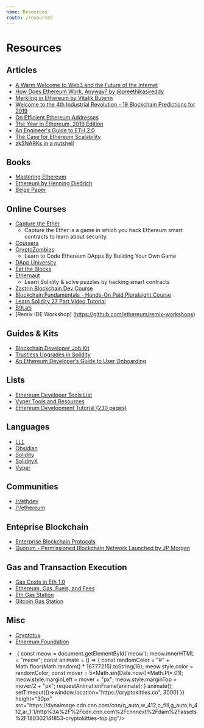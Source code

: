 ```yaml
---
name: Resources
route: /resources
---
```


# Resources

## Articles

- [A Warm Welcome to Web3 and the Future of the Internet](https://media.consensys.net/a-warm-welcome-to-web3-89d49e61a7c5)
- [How Does Ethereum Work, Anyway? by @preethikasireddy](https://medium.com/@preethikasireddy/how-does-ethereum-work-anyway-22d1df506369)
- [Merkling in Ethereum by Vitalik Buterin](https://blog.ethereum.org/2015/11/15/merkling-in-ethereum/)
- [Welcome to the 4th Industrial Revolution - 19 Blockchain Predictions for 2019](https://media.consensys.net/welcome-to-the-fourth-industrial-revolution-19-blockchain-predictions-for-2019-8b2e542bf86a)
- [On Efficient Ethereum Addresses](https://medium.com/coinmonks/on-efficient-ethereum-addresses-3fef0596e263)
- [The Year in Ethereum, 2019 Edition](https://medium.com/@jjmstark/the-year-in-ethereum-87a17d6f8276)
- [An Engineer's Guide to ETH 2.0](https://hackernoon.com/what-to-expect-when-eths-expecting-80cb4951afcd)
- [The Case for Ethereum Scalability](https://medium.com/blockchannel/the-case-for-ethereum-scalability-a66ed08d0bed)
- [zkSNARKs in a nutshell](https://blog.ethereum.org/2016/12/05/zksnarks-in-a-nutshell/)

## Books

- [Mastering Ethereum](https://github.com/ethereumbook/ethereumbook)
- [Ethereum by Henning Diedrich](https://www.amazon.com/Ethereum-Blockchains-Decentralized-Autonomous-Organizations/dp/1523930470)
- [Beige Paper](https://github.com/ethereumbook/beigepaper)

## Online Courses

- [Capture the Ether](https://capturetheether.com/)
  - Capture the Ether is a game in which you hack Ethereum smart contracts to learn about security.
- [Coursera](https://www.coursera.org/courses?query=blockchain)
- [CryptoZombies](https://cryptozombies.io/)
  - Learn to Code Ethereum DApps By Building Your Own Game
- [DApp University](http://www.dappuniversity.com/)
- [Eat the Blocks](https://eattheblocks.com/)
- [Ethernaut](https://ethernaut.zeppelin.solutions)
  - Learn Solidity & solve puzzles by hacking smart contracts
- [Zastrin Blockchain Dev Course](https://www.zastrin.com/)
- [Blockchain Fundamentals - Hands-On Paid Pluralsight Course](https://www.pluralsight.com/courses/blockchain-fundamentals)
- [Learn Solidity 27 Part Video Tutorial](https://www.youtube.com/playlist?list=PL16WqdAj66SCOdL6XIFbke-XQg2GW_Avg)
- [B9Lab](https://b9lab.com/)
- [Remix IDE Workshop] (https://github.com/ethereum/remix-workshops)

## Guides & Kits

- [Blockchain Developer Job Kit](https://pages.consensys.net/blockchain-developer-job-kit)
- [Trustless Upgrades in Solidity](https://hackernoon.com/trustless-upgrades-in-solidity-bf0bd4047d28)
- [An Ethereum Developer’s Guide to User Onboarding](https://medium.com/crypto-propulsion-laboratory/an-ethereum-developers-guide-to-user-onboarding-97e107d56fe9)

## Lists
- [Ethereum Developer Tools List](https://github.com/ConsenSys/ethereum-developer-tools-list/blob/master/README.md)
- [Vyper Tools and Resources](https://github.com/ethereum/vyper/wiki/Vyper-tools-and-resources)
- [Ethereum Development Tutorial (230 pages)](https://github.com/ethereum/wiki/wiki/Ethereum-Development-Tutorial)

## Languages

- [LLL](https://lll-docs.readthedocs.io)
- [Obsidian](http://obsidian-lang.com/)
- [Solidity](https://solidity.readthedocs.io)
- [SolidityX](https://solidityx.org/)
- [Vyper](https://github.com/ethereum/vyper)

## Communities

- [/r/ethdev](https://www.reddit.com/r/ethdev)
- [/r/ethereum](https://www.reddit.com/r/ethereum)

## Enteprise Blockchain

- [Enterprise Blockchain Protocols](https://kaleido.io/enterprise-blockchain-protocols-ethereum-vs-fabric/)
- [Quorum - Permissioned Blockchain Network Launched by JP Morgan](https://www.goquorum.com/)

## Gas and Transaction Execution
- [Gas Costs in Eth 1.0](https://docs.google.com/spreadsheets/d/1m89CVujrQe5LAFJ8-YAUCcNK950dUzMQPMJBxRtGCqs/edit#gid=0)
- [Ethereum, Gas, Fuels, and Fees](https://media.consensys.net/ethereum-gas-fuel-and-fees-3333e17fe1dc)
- [Eth Gas Station](https://ethgasstation.info)
- [Gitcoin Gas Station](https://gitcoin.co/gas)

## Misc

- [Cryptotux](https://cryptotux.org/)
- [Ethereum Foundation](https://www.ethereum.org/)

<ul class="UnorderedList-kkVuiO jvAwzV">
<li style={{content: '● ',
    color: '#CED4DE',
    fontWeight: 'bold',
    fontSize: '0.9em',
    marginRight: '5px'}} id="cryptokitties-li">
  <div style={{fontFamily:'"Comic Sans MS", cursive, sans-serif',display:'inline-flex'}}>
    <img style={{cursor:"pointer"}} onClick={()=> {
        const meow = document.getElementById('meow');
        meow.innerHTML = "meow";
        const animate = () => {
          const randomColor = "#" + Math.floor(Math.random() * 16777215).toString(16);
          meow.style.color = randomColor;
          const mover = 5*Math.sin(Date.now()*Math.PI*.01);
          meow.style.marginLeft = mover + "px";
          meow.style.marginTop = mover/2 + "px";
          requestAnimationFrame(animate);
        }
        animate();
        setTimeout(()=>window.location="https://cryptokitties.co", 3000)
        }}
        height="30px"
     src="https://dynaimage.cdn.cnn.com/cnn/q_auto,w_412,c_fill,g_auto,h_412,ar_1:1/http%3A%2F%2Fcdn.cnn.com%2Fcnnnext%2Fdam%2Fassets%2F180302141853-cryptokitties-top.jpg"/>
     <span style={{fontSize: '2rem',position:'absolute',lineHeight:'37px',color:'pink',opacity:'.5'}} id="meow"/>
  </div>
</li>
</ul>
